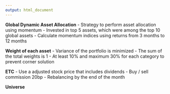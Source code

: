 ```yaml
---
output: html_document
---
```


**Global Dynamic Asset Allocation**
- Strategy to perform asset allocation using momentum
- Invested in top 5 assets, which were among the top 10 global assets
- Calculate momentum indices using returns from 3 months to 12 months

**Weight of each asset**
- Variance of the portfolio is minimized
- The sum of the total weights is 1
- At least 10% and maximum 30% for each category to prevent corner solution

**ETC**
- Use a adjusted stock price that includes dividends
- Buy / sell commission 20bp
- Rebalancing by the end of the month

**Universe**

